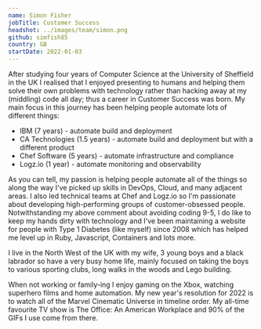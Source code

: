 ```yaml
---
name: Simon Fisher
jobTitle: Customer Success
headshot: ../images/team/simon.png
github: simfish85
country: GB
startDate: 2022-01-03
---
```


After studying four years of Computer Science at the University of Sheffield in the UK I realised that I enjoyed presenting to humans and helping them solve their own problems with technology rather than hacking away at my (middling) code all day; thus a career in Customer Success was born. My main focus in this journey has been helping people automate lots of different things:
- IBM (7 years) - automate build and deployment
- CA Technologies (1.5 years) - automate build and deployment but with a different product
- Chef Software (5 years) - automate infrastructure and compliance
- Logz.io (1 year) - automate monitoring and observability

As you can tell, my passion is helping people automate all of the things so along the way I've picked up skills in DevOps, Cloud, and many adjacent areas. I also led technical teams at Chef and Logz.io so I'm passionate about developing high-performing groups of customer-obsessed people.
Notwithstanding my above comment about avoiding coding 9-5, I do like to keep my hands dirty with technology and I've been maintaining a website for people with Type 1 Diabetes (like myself) since 2008 which has helped me level up in Ruby, Javascript, Containers and lots more.

I live in the North West of the UK with my wife, 3 young boys and a black labrador so have a very busy home life, mainly focused on taking the boys to various sporting clubs, long walks in the woods and Lego building.

When not working or family-ing I enjoy gaming on the Xbox, watching superhero films and home automation. My new year's resolution for 2022 is to watch all of the Marvel Cinematic Universe in timeline order. My all-time favourite TV show is The Office: An American Workplace and 90% of the GIFs I use come from there.
